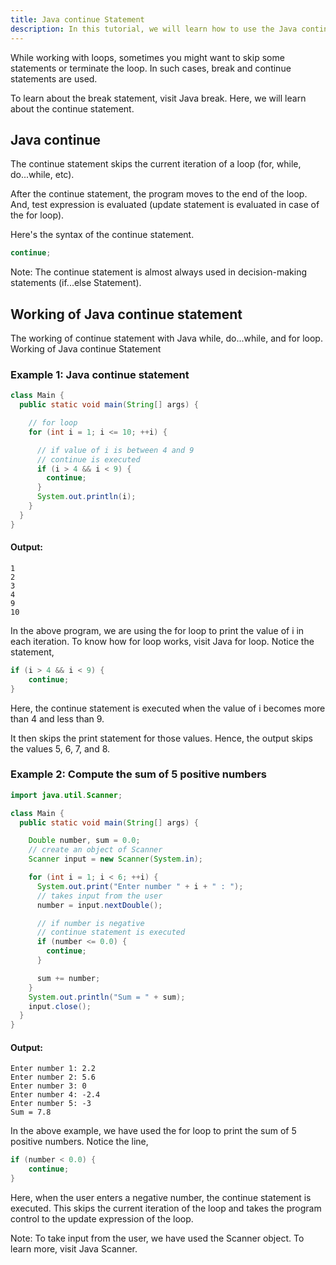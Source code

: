 ```yaml
---
title: Java continue Statement
description: In this tutorial, we will learn how to use the Java continue statement to skip the current iteration of a loop.
---
```


While working with loops, sometimes you might want to skip some statements or terminate the loop. In such cases, break and continue statements are used.

To learn about the break statement, visit Java break. Here, we will learn about the continue statement.


## Java continue

The continue statement skips the current iteration of a loop (for, while, do...while, etc).

After the continue statement, the program moves to the end of the loop. And, test expression is evaluated (update statement is evaluated in case of the for loop).

Here's the syntax of the continue statement.

```java
continue;
```

Note: The continue statement is almost always used in decision-making statements (if...else Statement).


## Working of Java continue statement
The working of continue statement with Java while, do...while, and for loop.
Working of Java continue Statement

### Example 1: Java continue statement

```java
class Main {
  public static void main(String[] args) {

    // for loop
    for (int i = 1; i <= 10; ++i) {

      // if value of i is between 4 and 9
      // continue is executed
      if (i > 4 && i < 9) {
        continue;
      }
      System.out.println(i);
    }
  }
}
```

#### Output:

```plaintext
1
2
3
4
9
10
```
In the above program, we are using the for loop to print the value of i in each iteration. To know how for loop works, visit Java for loop. Notice the statement,

```java
if (i > 4 && i < 9) {
    continue;
}
```
Here, the continue statement is executed when the value of i becomes more than 4 and less than 9.

It then skips the print statement for those values. Hence, the output skips the values 5, 6, 7, and 8.

### Example 2: Compute the sum of 5 positive numbers

```java
import java.util.Scanner;

class Main {
  public static void main(String[] args) {

    Double number, sum = 0.0;
    // create an object of Scanner
    Scanner input = new Scanner(System.in);

    for (int i = 1; i < 6; ++i) {
      System.out.print("Enter number " + i + " : ");
      // takes input from the user
      number = input.nextDouble();

      // if number is negative
      // continue statement is executed
      if (number <= 0.0) {
        continue;
      }

      sum += number;
    }
    System.out.println("Sum = " + sum);
    input.close();
  }
}
```
#### Output:

```plaintext
Enter number 1: 2.2
Enter number 2: 5.6
Enter number 3: 0
Enter number 4: -2.4
Enter number 5: -3
Sum = 7.8
```
In the above example, we have used the for loop to print the sum of 5 positive numbers. Notice the line,

```java
if (number < 0.0) {
    continue;
}
```
Here, when the user enters a negative number, the continue statement is executed. This skips the current iteration of the loop and takes the program control to the update expression of the loop.

Note: To take input from the user, we have used the Scanner object. To learn more, visit Java Scanner.
